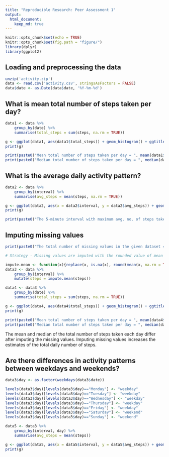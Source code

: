 ```yaml
---
title: "Reproducible Research: Peer Assessment 1"
output: 
  html_document:
    keep_md: true
---
```


```r
knitr::opts_chunk$set(echo = TRUE)
knitr::opts_chunk$set(fig.path = "figure/")
library(dplyr)
library(ggplot2)
```

## Loading and preprocessing the data
```r
unzip('activity.zip')
data <- read.csv('activity.csv', stringsAsFactors = FALSE)
data$date <- as.Date(data$date, '%Y-%m-%d')
```


## What is mean total number of steps taken per day?  

```r
data1 <- data %>%
    group_by(date) %>%
    summarise(total_steps = sum(steps, na.rm = TRUE))

g <- ggplot(data1, aes(data1$total_steps)) + geom_histogram() + ggtitle("Histogram for total number of steps taken each day") + xlab("Total number of steps taken")
print(g)

print(paste0("Mean total number of steps taken per day = ", mean(data1$total_steps)))
print(paste0("Median total number of steps taken per day = ", median(data1$total_steps)))

```

## What is the average daily activity pattern?

```r
data2 <- data %>%
    group_by(interval) %>%
    summarise(avg_steps = mean(steps, na.rm = TRUE))

g <- ggplot(data2, aes(x = data2$interval, y = data2$avg_steps)) + geom_line() + scale_x_continuous(breaks = pretty(data2$interval, n = 18)) + ggtitle("Time series plot for average number of steps taken per 5-minute interval accross all days") + xlab("Interval") + ylab("Avg. number of steps taken")
print(g)

print(paste0("The 5-minute interval with maximum avg. no. of steps taken is: ", subset(data2, avg_steps == max(avg_steps))[, "interval"]))
```

## Imputing missing values
```r
print(paste0("The total number of missing values in the given dataset = ", sum(is.na(data))))

# Strategy - Missing values are imputed with the rounded value of mean of the 5-minute interval.

impute.mean <- function(x){replace(x, is.na(x), round(mean(x, na.rm = TRUE)))}
data3 <- data %>%
    group_by(interval) %>%
    mutate(steps = impute.mean(steps))

data4 <- data3 %>%
    group_by(date) %>%
    summarise(total_steps = sum(steps, na.rm = TRUE))

g <- ggplot(data4, aes(data4$total_steps)) + geom_histogram() + ggtitle("Histogram for total number of steps taken each day") + xlab("Total number of steps taken")
print(g)

print(paste0("Mean total number of steps taken per day = ", mean(data4$total_steps)))
print(paste0("Median total number of steps taken per day = ", median(data4$total_steps)))

```

The mean and median of the total number of steps taken each day differ after imputing the missing values. Imputing missing values increases the estimates of the total daily number of steps.

## Are there differences in activity patterns between weekdays and weekends?
```r
data3$day <- as.factor(weekdays(data3$date))

levels(data3$day)[levels(data3$day)=="Monday"] <- "weekday"
levels(data3$day)[levels(data3$day)=="Tuesday"] <- "weekday"
levels(data3$day)[levels(data3$day)=="Wednesday"] <- "weekday"
levels(data3$day)[levels(data3$day)=="Thursday"] <- "weekday"
levels(data3$day)[levels(data3$day)=="Friday"] <- "weekday"
levels(data3$day)[levels(data3$day)=="Saturday"] <- "weekend"
levels(data3$day)[levels(data3$day)=="Sunday"] <- "weekend"

data5 <- data3 %>%
    group_by(interval, day) %>%
    summarise(avg_steps = mean(steps))

g <- ggplot(data5, aes(x = data5$interval, y = data5$avg_steps)) + geom_line() + scale_x_continuous(breaks = pretty(data2$interval, n = 18)) + facet_grid(data5$day~.) + ggtitle("Time series plot for avg. number of steps taken per 5-minute interval accross all weekday days and weekend days") + xlab("Interval") + ylab("Avg. number of steps taken")
print(g)
```